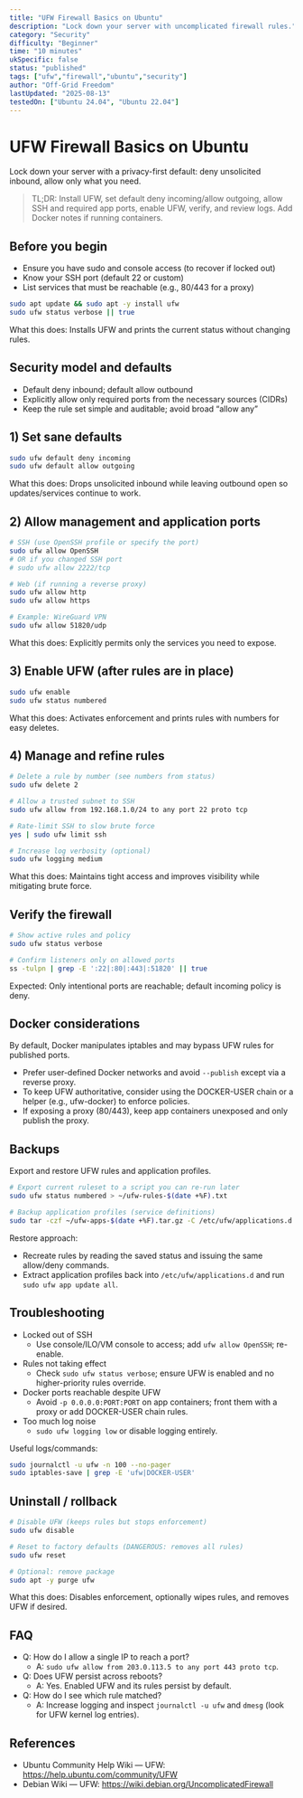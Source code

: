 ```yaml
---
title: "UFW Firewall Basics on Ubuntu"
description: "Lock down your server with uncomplicated firewall rules."
category: "Security"
difficulty: "Beginner"
time: "10 minutes"
ukSpecific: false
status: "published"
tags: ["ufw","firewall","ubuntu","security"]
author: "Off-Grid Freedom"
lastUpdated: "2025-08-13"
testedOn: ["Ubuntu 24.04", "Ubuntu 22.04"]
---
```


# UFW Firewall Basics on Ubuntu

Lock down your server with a privacy-first default: deny unsolicited inbound, allow only what you need.

> TL;DR: Install UFW, set default deny incoming/allow outgoing, allow SSH and required app ports, enable UFW, verify, and review logs. Add Docker notes if running containers.

## Before you begin
- Ensure you have sudo and console access (to recover if locked out)
- Know your SSH port (default 22 or custom)
- List services that must be reachable (e.g., 80/443 for a proxy)

```bash
sudo apt update && sudo apt -y install ufw
sudo ufw status verbose || true
```

What this does: Installs UFW and prints the current status without changing rules.

## Security model and defaults
- Default deny inbound; default allow outbound
- Explicitly allow only required ports from the necessary sources (CIDRs)
- Keep the rule set simple and auditable; avoid broad “allow any”

## 1) Set sane defaults

```bash
sudo ufw default deny incoming
sudo ufw default allow outgoing
```

What this does: Drops unsolicited inbound while leaving outbound open so updates/services continue to work.

## 2) Allow management and application ports

```bash
# SSH (use OpenSSH profile or specify the port)
sudo ufw allow OpenSSH
# OR if you changed SSH port
# sudo ufw allow 2222/tcp

# Web (if running a reverse proxy)
sudo ufw allow http
sudo ufw allow https

# Example: WireGuard VPN
sudo ufw allow 51820/udp
```

What this does: Explicitly permits only the services you need to expose.

## 3) Enable UFW (after rules are in place)

```bash
sudo ufw enable
sudo ufw status numbered
```

What this does: Activates enforcement and prints rules with numbers for easy deletes.

## 4) Manage and refine rules

```bash
# Delete a rule by number (see numbers from status)
sudo ufw delete 2

# Allow a trusted subnet to SSH
sudo ufw allow from 192.168.1.0/24 to any port 22 proto tcp

# Rate-limit SSH to slow brute force
yes | sudo ufw limit ssh

# Increase log verbosity (optional)
sudo ufw logging medium
```

What this does: Maintains tight access and improves visibility while mitigating brute force.

## Verify the firewall

```bash
# Show active rules and policy
sudo ufw status verbose

# Confirm listeners only on allowed ports
ss -tulpn | grep -E ':22|:80|:443|:51820' || true
```

Expected: Only intentional ports are reachable; default incoming policy is deny.

## Docker considerations

By default, Docker manipulates iptables and may bypass UFW rules for published ports.
- Prefer user-defined Docker networks and avoid `--publish` except via a reverse proxy.
- To keep UFW authoritative, consider using the DOCKER-USER chain or a helper (e.g., ufw-docker) to enforce policies.
- If exposing a proxy (80/443), keep app containers unexposed and only publish the proxy.

## Backups

Export and restore UFW rules and application profiles.

```bash
# Export current ruleset to a script you can re-run later
sudo ufw status numbered > ~/ufw-rules-$(date +%F).txt

# Backup application profiles (service definitions)
sudo tar -czf ~/ufw-apps-$(date +%F).tar.gz -C /etc/ufw/applications.d .
```

Restore approach:
- Recreate rules by reading the saved status and issuing the same allow/deny commands.
- Extract application profiles back into `/etc/ufw/applications.d` and run `sudo ufw app update all`.

## Troubleshooting

- Locked out of SSH
  - Use console/ILO/VM console to access; add `ufw allow OpenSSH`; re-enable.
- Rules not taking effect
  - Check `sudo ufw status verbose`; ensure UFW is enabled and no higher-priority rules override.
- Docker ports reachable despite UFW
  - Avoid `-p 0.0.0.0:PORT:PORT` on app containers; front them with a proxy or add DOCKER-USER chain rules.
- Too much log noise
  - `sudo ufw logging low` or disable logging entirely.

Useful logs/commands:
```bash
sudo journalctl -u ufw -n 100 --no-pager
sudo iptables-save | grep -E 'ufw|DOCKER-USER'
```

## Uninstall / rollback

```bash
# Disable UFW (keeps rules but stops enforcement)
sudo ufw disable

# Reset to factory defaults (DANGEROUS: removes all rules)
sudo ufw reset

# Optional: remove package
sudo apt -y purge ufw
```

What this does: Disables enforcement, optionally wipes rules, and removes UFW if desired.

## FAQ
- Q: How do I allow a single IP to reach a port?
  - A: `sudo ufw allow from 203.0.113.5 to any port 443 proto tcp`.
- Q: Does UFW persist across reboots?
  - A: Yes. Enabled UFW and its rules persist by default.
- Q: How do I see which rule matched?
  - A: Increase logging and inspect `journalctl -u ufw` and `dmesg` (look for UFW kernel log entries).

## References
- Ubuntu Community Help Wiki — UFW: https://help.ubuntu.com/community/UFW
- Debian Wiki — UFW: https://wiki.debian.org/UncomplicatedFirewall
